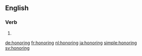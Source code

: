 ==English==

===Verb===
{{head|en}}

# {{present participle of|honor}}

[[de:honoring]]
[[fr:honoring]]
[[nl:honoring]]
[[ja:honoring]]
[[simple:honoring]]
[[sv:honoring]]